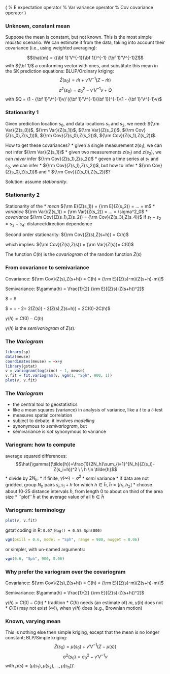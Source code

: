 \(
\newcommand{\E}{{\rm E}}       % E expectation operator
\newcommand{\Var}{{\rm Var}}   % Var variance operator
\newcommand{\Cov}{{\rm Cov}}   % Cov covariance operator
\newcommand{\Cor}{{\rm Corr}}
\)

###  Unknown, constant mean
Suppose the mean is constant, but not known. This is the most simple
_realistic_ scenario. We can estimate it from the data, taking into
account their covariance (i.e., using weighted averaging):

$$\hat{m} = ({\bf 1}'V^{-1}{\bf 1})^{-1} {\bf 1}'V^{-1}Z$$
with ${\bf 1}$ a conforming vector with ones,
and substitute this mean in the SK prediction equations:
BLUP/Ordinary kriging: 
$$\hat{Z}(s_0) = \hat{m} + v'V^{-1} (Z-\hat{m})$$
$$\sigma^2(s_0) = \sigma^2_0 - v'V^{-1}v + Q$$
with $Q = (1 - {\bf 1}'V^{-1}v)'({\bf 1}'V^{-1}{\bf 1})^{-1}(1 - {\bf 1}'V^{-1}v)$


### Stationarity 1
Given prediction location $s_0$, and data locations $s_1$ and
$s_2$, we need: $\Var(Z(s_0))$, $\Var(Z(s_1))$, $\Var(Z(s_2))$,
$\Cov(Z(s_0),Z(s_1))$, $\Cov(Z(s_0),Z(s_2))$, $\Cov(Z(s_1),Z(s_2))$.

How to get these covariances?
* given a single measurement $z(s_1)$, we can not infer $\Var(Z(s_1))$
* given two measurements $z(s_1)$ and $z(s_2)$, we can _never_
infer $\Cov(Z(s_1),Z(s_2))$
* geven a time series at $s_1$ and $s_2$, we can infer 
 * $\Cov(Z(s_1),Z(s_2))$, but how to infer 
 * $\Cov(Z(s_0),Z(s_1))$ and
 * $\Cov(Z(s_0),Z(s_2))$?

Solution: assume _stationarity_.

### Stationarity 2

Stationarity of the
* _mean_ $\E(Z(s_1)) = \E(Z(s_2)) = ... = m$
* _variance_ $\Var(Z(s_1)) = \Var(Z(s_2)) = ... = \sigma^2_0$
* _covariance_ $\Cov(Z(s_1),Z(s_2)) = \Cov(Z(s_3),Z(s_4))$
if $s_1-s_2=s_3-s_4$: distance/direction dependence

Second order stationarity:
$\Cov(Z(s),Z(s+h)) = C(h)$

which implies:
$\Cov(Z(s),Z(s)) = \Var(Z(s))= C(0)$

The function $C(h)$ is the _covariogram_ of the random
function $Z(s)$

### From covariance to semivariance
Covariance: $\Cov(Z(s),Z(s+h)) = C(h) = \E[(Z(s)-m)(Z(s+h)-m)]$

Semivariance: $\gamma(h) = \frac{1}{2} \E[(Z(s)-Z(s+h))^2]$

$ \E[(Z(s)-Z(s+h))^2] = \E[(Z(s))^2 + (Z(s+h))^2 -2Z(s)Z(s+h)]$

[Assume $m=0$]:

$ \E[(Z(s)-Z(s+h))^2] = \E[(Z(s))^2] + \E[(Z(s+h))^2] - 2\E[Z(s)Z(s+h)] 
= 2\Var(Z(s)) - 2\Cov(Z(s),Z(s+h)) = 2C(0)-2C(h)$

$\gamma(h) = C(0)-C(h)$

$\gamma(h)$ is the _semivariogram_ of $Z(s)$.

### The _Variogram_

```r
library(sp)
data(meuse)
coordinates(meuse) = ~x+y
library(gstat)
v = variogram(log(zinc) ~ 1, meuse)
v.fit = fit.variogram(v, vgm(1, "Sph", 900, 1))
plot(v, v.fit)
```

### The _Variogram_
* the central tool to geostatistics
* like a mean squares (variance) in analysis of variance, like
a $t$ to a $t$-test
* measures spatial correlation
* subject to debate: it involves _modelling_
* synonymous to _semivariogram_, but
* semivariance is _not_ synonymous to variance

### Variogram: how to compute
average squared differences: 
$$\hat{\gamma}(\tilde{h})=\frac{1}{2N_h}\sum_{i=1}^{N_h}(Z(s_i)-Z(s_i+h))^2 \ \ 
h \in \tilde{h}$$
* divide by $2N_h$:
 * if finite, $\gamma(\infty)=\sigma^2$
 * _semi_ variance
* if data are not gridded, group $N_h$ pairs $s_i,s_i+h$ for which
$h \in \tilde{h}$, $\tilde{h}=[h_1,h_2]$
* choose about 10-25 distance intervals $\tilde{h}$, from length
0 to about on third of the area size
* ``plot'' $\tilde{h}$ at the average value of all $h \in \tilde{h}$

### Variogram: terminology
```r
plot(v, v.fit)
```
gstat coding in R: `0.07 Nug() + 0.55 Sph(800)`

```r
vgm(psill = 0.6, model = "Sph", range = 900, nugget = 0.06)
```
or simpler, with un-named arguments:
```r
vgm(0.6, "Sph", 900, 0.06)
```

### Why prefer the variogram over the covariogram

Covariance: $\Cov(Z(s),Z(s+h)) = C(h) = \E[(Z(s)-m)(Z(s+h)-m)]$

Semivariance: $\gamma(h) = \frac{1}{2} \E[(Z(s)-Z(s+h))^2]$

$\gamma(h)=C(0)-C(h)$
* tradition
* $C(h)$ needs (an estimate of) $m$, $\gamma(h)$ does not
* $C(0)$ may not exist ($\infty$!), when $\gamma(h)$ does
(e.g., Brownian motion)

### Known, varying mean
This is nothing else then simple kriging, except that the mean is no longer
constant;
BLP/Simple kriging: 
$$\hat{Z}(s_0) = \mu(s_0) + v'V^{-1} (Z-\mu(s))$$
$$\sigma^2(s_0) = \sigma^2_0 - v'V^{-1}v$$
with $\mu(s) = (\mu(s_1),\mu(s_2),...,\mu(s_n))'$. 
